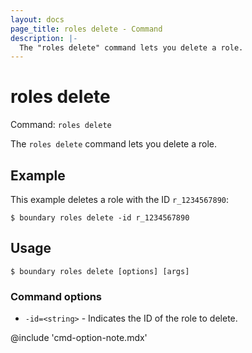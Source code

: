 ```yaml
---
layout: docs
page_title: roles delete - Command
description: |-
  The "roles delete" command lets you delete a role.
---
```


# roles delete

Command: `roles delete`

The `roles delete` command lets you delete a role.

## Example

This example deletes a role with the ID `r_1234567890`:

```shell-session
$ boundary roles delete -id r_1234567890
```

## Usage

<CodeBlockConfig hideClipboard>

```shell-session
$ boundary roles delete [options] [args]
```

</CodeBlockConfig>

### Command options

- `-id=<string>` - Indicates the ID of the role to delete.

@include 'cmd-option-note.mdx'